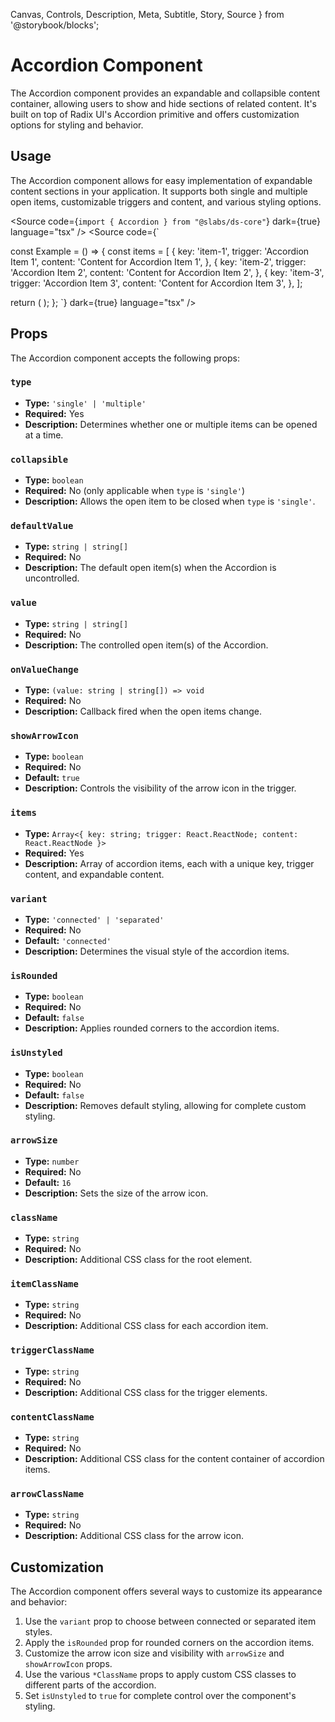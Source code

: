   Canvas,
  Controls,
  Description,
  Meta,
  Subtitle,
  Story,
  Source
} from '@storybook/blocks';


<Meta of={AccordionStories} title="Components/Accordion" />

# Accordion Component

The Accordion component provides an expandable and collapsible content container, allowing users to show and hide sections of related content. It's built on top of Radix UI's Accordion primitive and offers customization options for styling and behavior.

## Usage

The Accordion component allows for easy implementation of expandable content sections in your application. It supports both single and multiple open items, customizable triggers and content, and various styling options.

<Canvas>
  <Story of={AccordionStories.Single} />
</Canvas>

<Source code={`import { Accordion } from "@slabs/ds-core"`} dark={true} language="tsx" />
<Source
  code={`

const Example = () => {
  const items = [
    {
      key: 'item-1',
      trigger: 'Accordion Item 1',
      content: 'Content for Accordion Item 1',
    },
    {
      key: 'item-2',
      trigger: 'Accordion Item 2',
      content: 'Content for Accordion Item 2',
    },
    {
      key: 'item-3',
      trigger: 'Accordion Item 3',
      content: 'Content for Accordion Item 3',
    },
  ];

  return (
    <Accordion
      type="single"
      collapsible
      items={items}
      showArrowIcon
      variant="connected"
      isRounded
    />
  );
};
`}
  dark={true}
  language="tsx"
/>

## Props

The Accordion component accepts the following props:

### `type`
- **Type:** `'single' | 'multiple'`
- **Required:** Yes
- **Description:** Determines whether one or multiple items can be opened at a time.

### `collapsible`
- **Type:** `boolean`
- **Required:** No (only applicable when `type` is `'single'`)
- **Description:** Allows the open item to be closed when `type` is `'single'`.

### `defaultValue`
- **Type:** `string | string[]`
- **Required:** No
- **Description:** The default open item(s) when the Accordion is uncontrolled.

### `value`
- **Type:** `string | string[]`
- **Required:** No
- **Description:** The controlled open item(s) of the Accordion.

### `onValueChange`
- **Type:** `(value: string | string[]) => void`
- **Required:** No
- **Description:** Callback fired when the open items change.

### `showArrowIcon`
- **Type:** `boolean`
- **Required:** No
- **Default:** `true`
- **Description:** Controls the visibility of the arrow icon in the trigger.

### `items`
- **Type:** `Array<{ key: string; trigger: React.ReactNode; content: React.ReactNode }>`
- **Required:** Yes
- **Description:** Array of accordion items, each with a unique key, trigger content, and expandable content.

### `variant`
- **Type:** `'connected' | 'separated'`
- **Required:** No
- **Default:** `'connected'`
- **Description:** Determines the visual style of the accordion items.

### `isRounded`
- **Type:** `boolean`
- **Required:** No
- **Default:** `false`
- **Description:** Applies rounded corners to the accordion items.

### `isUnstyled`
- **Type:** `boolean`
- **Required:** No
- **Default:** `false`
- **Description:** Removes default styling, allowing for complete custom styling.

### `arrowSize`
- **Type:** `number`
- **Required:** No
- **Default:** `16`
- **Description:** Sets the size of the arrow icon.

### `className`
- **Type:** `string`
- **Required:** No
- **Description:** Additional CSS class for the root element.

### `itemClassName`
- **Type:** `string`
- **Required:** No
- **Description:** Additional CSS class for each accordion item.

### `triggerClassName`
- **Type:** `string`
- **Required:** No
- **Description:** Additional CSS class for the trigger elements.

### `contentClassName`
- **Type:** `string`
- **Required:** No
- **Description:** Additional CSS class for the content container of accordion items.

### `arrowClassName`
- **Type:** `string`
- **Required:** No
- **Description:** Additional CSS class for the arrow icon.

## Customization

The Accordion component offers several ways to customize its appearance and behavior:

1. Use the `variant` prop to choose between connected or separated item styles.
2. Apply the `isRounded` prop for rounded corners on the accordion items.
3. Customize the arrow icon size and visibility with `arrowSize` and `showArrowIcon` props.
4. Use the various `*ClassName` props to apply custom CSS classes to different parts of the accordion.
5. Set `isUnstyled` to `true` for complete control over the component's styling.
